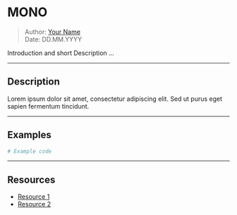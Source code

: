 # MONO

> Author: [Your Name](xyz@alteos.com)  
> Date: DD.MM.YYYY

Introduction and short Description ...

---

## Description

Lorem ipsum dolor sit amet, consectetur adipiscing elit. Sed ut purus eget sapien fermentum tincidunt.

---

## Examples

```bash
# Example code
```

---

## Resources

- [Resource 1](https://www.example.com)
- [Resource 2](https://www.example.com)
